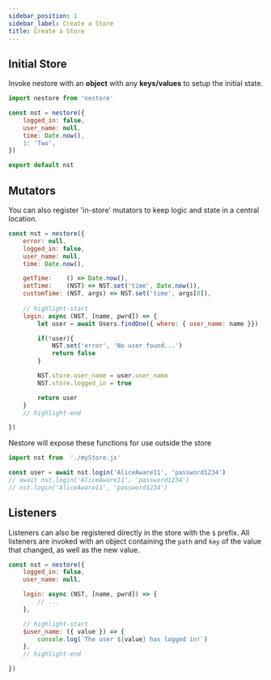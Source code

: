 ```yaml
---
sidebar_position: 1
sidebar_label: Create a Store
title: Create a Store
---
```


## Initial Store


Invoke nestore with an **object** with any **keys/values** to setup the initial state. 

```jsx title="myStore.js"
import nestore from 'nestore'

const nst = nestore({ 
    logged_in: false,
    user_name: null,
    time: Date.now(),
    1: 'Two',
})

export default nst
```




## Mutators

You can also register 'in-store' mutators to keep logic and state in a central location. 

```jsx
const nst = nestore({
    error: null, 
    logged_in: false,
    user_name: null,
    time: Date.now(),

    getTime:    () => Date.now(),
    setTime:    (NST) => NST.set('time', Date.now()),
    customTime: (NST, args) => NST.set('time', args[0]),
    
    // highlight-start
    login: async (NST, [name, pwrd]) => {
        let user = await Users.findOne({ where: { user_name: name }})

        if(!user){
            NST.set('error', 'No user found...')
            return false
        }

        NST.store.user_name = user.user_name
        NST.store.logged_in = true

        return user
    }
    // highlight-end

})
```

Nestore will expose these functions for use outside the store

```jsx
import nst from  './myStore.js'

const user = await nst.login('AliceAware11', 'password1234')
// await nst.login('AliceAware11', 'password1234')
// nst.login('AliceAware11', 'password1234')
```






## Listeners

Listeners can also be registered directly in the store with the `$` prefix. All listeners are 
invoked with an object containing the `path` and `key` of the value that changed, as well as the 
new value. 

```jsx
const nst = nestore({
    logged_in: false,
    user_name: null,

    login: async (NST, [name, pwrd]) => {
        // ...
    },

    // highlight-start
    $user_name: ({ value }) => {
        console.log(`The user ${value} has logged in!`)
    },
    // highlight-end

})
```
